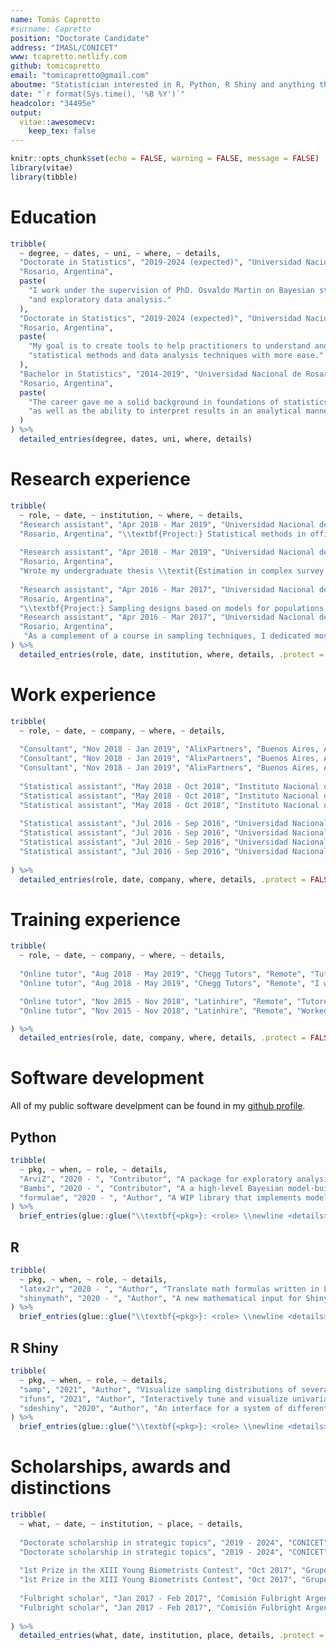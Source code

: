 ```yaml
---
name: Tomás Capretto
#surname: Capretto
position: "Doctorate Candidate"
address: "IMASL/CONICET"
www: tcapretto.netlify.com
github: tomicapretto
email: "tomicapretto@gmail.com"
aboutme: "Statistician interested in R, Python, R Shiny and anything that helps to make data analysis more pleasant"
date: "`r format(Sys.time(), '%B %Y')`"
headcolor: "34495e"
output: 
  vitae::awesomecv:
    keep_tex: false
---
```


```r
knitr::opts_chunk$set(echo = FALSE, warning = FALSE, message = FALSE)
library(vitae)
library(tibble)
```

# Education

```r
tribble(
  ~ degree, ~ dates, ~ uni, ~ where, ~ details,
  "Doctorate in Statistics", "2019-2024 (expected)", "Universidad Nacional de Rosario", 
  "Rosario, Argentina", 
  paste(
    "I work under the supervision of PhD. Osvaldo Martin on Bayesian statistics",
    "and exploratory data analysis."
  ),
  "Doctorate in Statistics", "2019-2024 (expected)", "Universidad Nacional de Rosario", 
  "Rosario, Argentina", 
  paste(
    "My goal is to create tools to help practitioners to understand and apply",
    "statistical methods and data analysis techniques with more ease."
  ),
  "Bachelor in Statistics", "2014-2019", "Universidad Nacional de Rosario", 
  "Rosario, Argentina", 
  paste(
    "The career gave me a solid background in foundations of statistics",
    "as well as the ability to interpret results in an analytical manner."
  ) 
) %>% 
  detailed_entries(degree, dates, uni, where, details)
```

# Research experience

```r

tribble(
  ~ role, ~ date, ~ institution, ~ where, ~ details,
  "Research assistant", "Apr 2018 - Mar 2019", "Universidad Nacional de Rosario", 
  "Rosario, Argentina", "\\textbf{Project:} Statistical methods in official statistics.", 
  
  "Research assistant", "Apr 2018 - Mar 2019", "Universidad Nacional de Rosario", 
  "Rosario, Argentina", 
  "Wrote my undergraduate thesis \\textit{Estimation in complex survey samples in presence of nonresponse} under the supervision of MSc. Gonzalo Marí.",
  
  "Research assistant", "Apr 2016 - Mar 2017", "Universidad Nacional de Rosario", 
  "Rosario, Argentina", 
  "\\textbf{Project:} Sampling designs based on models for populations with spatial variability.", 
  "Research assistant", "Apr 2016 - Mar 2017", "Universidad Nacional de Rosario", 
  "Rosario, Argentina", 
   "As a complement of a course in sampling techniques, I dedicated most of the time to the study of new sampling methods that incorporate spatial variability." 
) %>%
  detailed_entries(role, date, institution, where, details, .protect = FALSE)
```


# Work experience

```r

tribble(
  ~ role, ~ date, ~ company, ~ where, ~ details,
  
  "Consultant", "Nov 2018 - Jan 2019", "AlixPartners", "Buenos Aires, Argentina", "Data manipulation and analysis using R, Python, SQL and Tableau.", 
  "Consultant", "Nov 2018 - Jan 2019", "AlixPartners", "Buenos Aires, Argentina", "Time series forecasting.",
  "Consultant", "Nov 2018 - Jan 2019", "AlixPartners", "Buenos Aires, Argentina", "Task automation.", 
  
  "Statistical assistant", "May 2018 - Oct 2018", "Instituto Nacional de Estadística y Censos", "Buenos Aires, Argentina", "I worked on the study of non-response, its classification and treatment.", 
  "Statistical assistant", "May 2018 - Oct 2018", "Instituto Nacional de Estadística y Censos", "Buenos Aires, Argentina", "Contributed to methodological manuals and internal reports.", 
  "Statistical assistant", "May 2018 - Oct 2018", "Instituto Nacional de Estadística y Censos", "Buenos Aires, Argentina", "Evaluation of methods to impute missing data.", 
  
  "Statistical assistant", "Jul 2016 - Sep 2016", "Universidad Nacional de Rosario", "Rosario, Argentina", "Survey sampling study to study characteristics of members from a professional college in Santa Fe province.",
  "Statistical assistant", "Jul 2016 - Sep 2016", "Universidad Nacional de Rosario", "Rosario, Argentina", "Participated in the strategy to collect the data.",
  "Statistical assistant", "Jul 2016 - Sep 2016", "Universidad Nacional de Rosario", "Rosario, Argentina", "Worked on the consistency of the data bases and the generation of internal reports.",
  "Statistical assistant", "Jul 2016 - Sep 2016", "Universidad Nacional de Rosario", "Rosario, Argentina", "Worked on telephone surveys and cases follow-up.",
  
) %>%
  detailed_entries(role, date, company, where, details, .protect = FALSE) # Enables Latex code.
```


\pagebreak

# Training experience

```r

tribble(
  ~ role, ~ date, ~ company, ~ where, ~ details,
  
  "Online tutor", "Aug 2018 - May 2019", "Chegg Tutors", "Remote", "Tutored Statistics, R and SAS Programming, and related topics in English.",
  "Online tutor", "Aug 2018 - May 2019", "Chegg Tutors", "Remote", "I worekd with both undergraduate and graduate students from a very wide range of disciplines.",

  "Online tutor", "Nov 2015 - Nov 2018", "Latinhire", "Remote", "Tutored Statistics both in English and Spanish.",
  "Online tutor", "Nov 2015 - Nov 2018", "Latinhire", "Remote", "Worked with both high-school and undergraduate students.",

) %>%
  detailed_entries(role, date, company, where, details, .protect = FALSE) # Enables Latex code.

```


# Software development

All of my public software develpment can be found in my [github profile](github.com/tomicapretto).

## Python

```r
tribble(
  ~ pkg, ~ when, ~ role, ~ details,
  "ArviZ", "2020 - ", "Contributor", "A package for exploratory analysis of Bayesian models.",
  "Bambi", "2020 - ", "Contributor", "A a high-level Bayesian model-building interface.",
  "formulae", "2020 - ", "Author", "A WIP library that implements model formulas as in R lme4 package."
) %>% 
  brief_entries(glue::glue("\\textbf{<pkg>}: <role> \\newline <details>", .open = "<", .close = ">"), when, .protect = FALSE)
```


## R

```r
tribble(
  ~ pkg, ~ when, ~ role, ~ details,
  "latex2r", "2020 - ", "Author", "Translate math formulas written in LaTeX to R code.",
  "shinymath", "2020 - ", "Author", "A new mathematical input for Shiny apps.",
) %>% 
  brief_entries(glue::glue("\\textbf{<pkg>}: <role> \\newline <details>", .open = "<", .close = ">"), when, .protect = FALSE)
```

## R Shiny

```r
tribble(
  ~ pkg, ~ when, ~ role, ~ details,
  "samp", "2021", "Author", "Visualize sampling distributions of several statistics generated from arbitrary mixtures of probability distributions.",
  "ifuns", "2021", "Author", "Interactively tune and visualize univariate mathematical functions.",
  "sdeshiny", "2020", "Author", "An interface for a system of differential equations solver.",
) %>% 
  brief_entries(glue::glue("\\textbf{<pkg>}: <role> \\newline <details>", .open = "<", .close = ">"), when, .protect = FALSE)
```


# Scholarships, awards and distinctions

```r

tribble(
  ~ what, ~ date, ~ institution, ~ place, ~ details,
  
  "Doctorate scholarship in strategic topics", "2019 - 2024", "CONICET", "San Luis, Argentina", "\\textbf{Topic:} Exploratory analysis of Bayesian methods.",
  "Doctorate scholarship in strategic topics", "2019 - 2024", "CONICET", "San Luis, Argentina", "Full-time position dedicated to study and research.",
  
  "1st Prize in the XIII Young Biometrists Contest", "Oct 2017", "Grupo Argentino de Biometría", "Rosario, Argentina", "I worked with David Presutti, Agronomic Engineering student.", 
  "1st Prize in the XIII Young Biometrists Contest", "Oct 2017", "Grupo Argentino de Biometría", "Rosario, Argentina", "We used generalized mixed linear models to solve the proposed problem.", 
  
  "Fulbright scholar", "Jan 2017 - Feb 2017", "Comisión Fulbright Argentina", "Austin, United States", "I made a stay in the  University of Texas at Austin thanks to the scholarship Friends of Fulbright 2017.", 
  "Fulbright scholar", "Jan 2017 - Feb 2017", "Comisión Fulbright Argentina", "Austin, United States", "The activities involved english training, cultural exchange, volunteering and I also attended classes in Statistics.", 
  
) %>% 
  detailed_entries(what, date, institution, place, details, .protect = FALSE)
```

